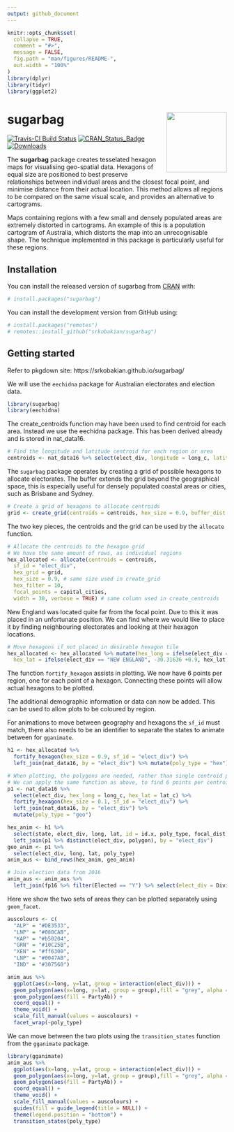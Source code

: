 ```yaml
---
output: github_document
---
```


<!-- README.md is generated from this README.Rmd. Please edit this file -->

```r
knitr::opts_chunk$set(
  collapse = TRUE,
  comment = "#>",
  message = FALSE,
  fig.path = "man/figures/README-",
  out.width = "100%"
)
library(dplyr)
library(tidyr)
library(ggplot2)
```

# sugarbag <img src='man/figures/logo.png' align="right" height="138.5" />

[![Travis-CI Build Status](https://travis-ci.org/srkobakian/sugarbag.svg?branch=master)](https://travis-ci.org/srkobakian/sugarbag)
[![CRAN\_Status\_Badge](http://www.r-pkg.org/badges/version/sugarbag)](https://cran.r-project.org/package=sugarbag)
[![Downloads](http://cranlogs.r-pkg.org/badges/sugarbag?color=brightgreen)](https://cran.r-project.org/package=sugarbag)

The **sugarbag** package creates tesselated hexagon maps for visualising geo-spatial data. Hexagons of equal size are positioned to best preserve relationships between individual areas and the closest focal point, and minimise distance from their actual location. This method allows all regions to be compared on the same visual scale, and provides an alternative to cartograms.

Maps containing regions with a few small and densely populated areas are extremely distorted in cartograms. An example of this is a population cartogram of Australia, which distorts the map into an unrecognisable shape. The technique implemented in this package is particularly useful for these regions.


## Installation

You can install the released version of sugarbag from [CRAN](https://CRAN.R-project.org) with:

```r
# install.packages("sugarbag")
```

You can install the development version from GitHub using:

```r
# install.packages("remotes")
# remotes::install_github("srkobakian/sugarbag")
```

## Getting started

Refer to pkgdown site: https://srkobakian.github.io/sugarbag/

We will use the `eechidna` package for Australian electorates and election data.

```r
library(sugarbag)
library(eechidna)
```


The create_centroids function may have been used to find centroid for each area. Instead we use the eechidna package. This has been derived already and is stored in nat_data16.


```r
# Find the longitude and latitude centroid for each region or area
centroids <- nat_data16 %>% select(elect_div, longitude = long_c, latitude = lat_c)
```

The `sugarbag` package operates by creating a grid of possible hexagons to allocate electorates. The buffer extends the grid beyond the geographical space, this is especially useful for densely populated coastal areas or cities, such as Brisbane and Sydney.

```r
# Create a grid of hexagons to allocate centroids
grid <- create_grid(centroids = centroids, hex_size = 0.9, buffer_dist = 5)
```

The two key pieces, the centroids and the grid can be used by the `allocate` function.

```r
# Allocate the centroids to the hexagon grid
# We have the same amount of rows, as individual regions
hex_allocated <- allocate(centroids = centroids,
  sf_id = "elect_div",
  hex_grid = grid,
  hex_size = 0.9, # same size used in create_grid
  hex_filter = 10,
  focal_points = capital_cities,
  width = 30, verbose = TRUE) # same column used in create_centroids
```

New England was located quite far from the focal point. Due to this it was placed in an unfortunate position. We can find where we would like to place it by finding neighbouring electorates and looking at their hexagon locations.

```r
# Move hexagons if not placed in desirable hexagon tile
hex_allocated <- hex_allocated %>% mutate(hex_long = ifelse(elect_div == "NEW ENGLAND", 150.6779 + 0.45, hex_long),
  hex_lat = ifelse(elect_div == "NEW ENGLAND", -30.31636 +0.9, hex_lat))
```

The function `fortify_hexagon` assists in plotting. We now have 6 points per region, one for each point of a hexagon. Connecting these points will allow actual hexagons to be plotted.

The additional demographic information or data can now be added. This can be used to allow plots to be coloured by region.

For animations to move between geography and hexagons the `sf_id` must match, there also needs to be an identifier to separate the states to animate between for `gganimate`.

```r
h1 <- hex_allocated %>%
  fortify_hexagon(hex_size = 0.9, sf_id = "elect_div") %>%
  left_join(nat_data16, by = "elect_div") %>% mutate(poly_type = "hex")

# When plotting, the polygons are needed, rather than single centroid points.
# We can apply the same function as above, to find 6 points per centroid
p1 <- nat_data16 %>% 
  select(elect_div, hex_long = long_c, hex_lat = lat_c) %>%
  fortify_hexagon(hex_size = 0.1, sf_id = "elect_div") %>%
  left_join(nat_data16, by = "elect_div") %>%
  mutate(poly_type = "geo")

hex_anim <- h1 %>% 
  select(state, elect_div, long, lat, id = id.x, poly_type, focal_dist) %>% 
  left_join(p1 %>% distinct(elect_div, polygon), by = "elect_div")
geo_anim <- p1 %>% 
  select(elect_div, long, lat, poly_type)
anim_aus <- bind_rows(hex_anim, geo_anim)

# Join election data from 2016
anim_aus <- anim_aus %>% 
  left_join(fp16 %>% filter(Elected == "Y") %>% select(elect_div = DivisionNm, PartyAb, PartyNm, Percent), by = "elect_div")
```

Here we show the two sets of areas they can be plotted separately using `geom_facet`. 

```r
auscolours <- c(
  "ALP" = "#DE3533",
  "LNP" = "#080CAB",
  "KAP" = "#b50204",
  "GRN" = "#10C25B",
  "XEN" = "#ff6300",
  "LNP" = "#0047AB",
  "IND" = "#307560")

anim_aus %>% 
  ggplot(aes(x=long, y=lat, group = interaction(elect_div))) +
  geom_polygon(aes(x=long, y=lat, group = group),fill = "grey", alpha = 0.3, data= nat_map16) +
  geom_polygon(aes(fill = PartyAb)) +
  coord_equal() + 
  theme_void() + 
  scale_fill_manual(values = auscolours) +
  facet_wrap(~poly_type)
```

We can move between the two plots using the `transition_states` function from the `gganimate` package. 


```r
library(gganimate)
anim_aus %>% 
  ggplot(aes(x=long, y=lat, group = interaction(elect_div))) +
  geom_polygon(aes(x=long, y=lat, group = group),fill = "grey", alpha = 0.3, data= nat_map16) +
  geom_polygon(aes(fill = PartyAb)) + 
  coord_equal() + 
  theme_void() +
  scale_fill_manual(values = auscolours) +
  guides(fill = guide_legend(title = NULL)) + 
  theme(legend.position = "bottom") +
  transition_states(poly_type)
```

